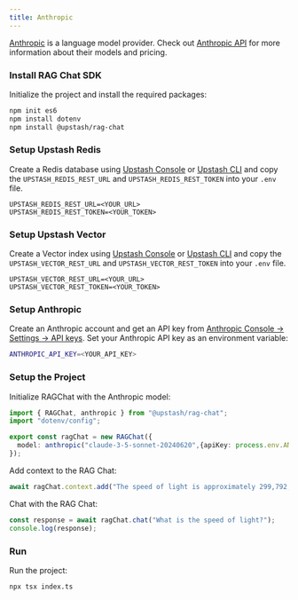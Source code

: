```yaml
---
title: Anthropic
---
```


[Anthropic](https://www.anthropic.com/) is a language model provider. Check out [Anthropic API](https://www.anthropic.com/api) for more information about their models and pricing.

### Install RAG Chat SDK

Initialize the project and install the required packages:

```bash
npm init es6
npm install dotenv
npm install @upstash/rag-chat
```

### Setup Upstash Redis

Create a Redis database using [Upstash Console](https://console.upstash.com) or [Upstash CLI](https://github.com/upstash/cli) and copy the `UPSTASH_REDIS_REST_URL` and `UPSTASH_REDIS_REST_TOKEN` into your `.env` file.

```shell .env
UPSTASH_REDIS_REST_URL=<YOUR_URL>
UPSTASH_REDIS_REST_TOKEN=<YOUR_TOKEN>
```

### Setup Upstash Vector

Create a Vector index using [Upstash Console](https://console.upstash.com) or [Upstash CLI](https://github.com/upstash/cli) and copy the `UPSTASH_VECTOR_REST_URL` and `UPSTASH_VECTOR_REST_TOKEN` into your `.env` file.

```shell .env
UPSTASH_VECTOR_REST_URL=<YOUR_URL>
UPSTASH_VECTOR_REST_TOKEN=<YOUR_TOKEN>
```

### Setup Anthropic

Create an Anthropic account and get an API key from [Anthropic Console -> Settings -> API keys](https://console.anthropic.com/settings/keys). Set your Anthropic API key as an environment variable:

```bash .env
ANTHROPIC_API_KEY=<YOUR_API_KEY>
```

### Setup the Project

Initialize RAGChat with the Anthropic model:

```typescript index.ts
import { RAGChat, anthropic } from "@upstash/rag-chat";
import "dotenv/config";

export const ragChat = new RAGChat({
  model: anthropic("claude-3-5-sonnet-20240620",{apiKey: process.env.ANTHROPIC_API_KEY}),
});
```

Add context to the RAG Chat:

```typescript index.ts
await ragChat.context.add("The speed of light is approximately 299,792,458 meters per second.");
```

Chat with the RAG Chat:

```typescript index.ts
const response = await ragChat.chat("What is the speed of light?");
console.log(response);
```

### Run

Run the project:

```bash
npx tsx index.ts
```
